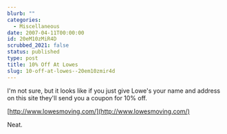 ```yaml
---
blurb: ""
categories:
  - Miscellaneous
date: 2007-04-11T00:00:00
id: 20eM10zMiR4D
scrubbed_2021: false
status: published
type: post
title: 10% Off At Lowes
slug: 10-off-at-lowes--20em10zmir4d
---
```


I'm not sure, but it looks like if you just give Lowe's your name and address on this site they'll send you a coupon for 10% off.

[http://www.lowesmoving.com/](http://www.lowesmoving.com/) 

Neat.
